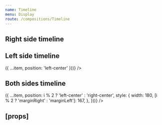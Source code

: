 ```yaml
---
name: Timeline
menu: Display
route: /compositions/Timeline
---
```



<PageTitle src="compositions/Timeline" title="Timeline" />

## Right side timeline

<Playground>
  <ThemeWrapper>
    <Timeline items={items} />
  </ThemeWrapper>
</Playground>

## Left side timeline

<Playground>
  <ThemeWrapper>
    <Timeline items={items.map(item => ({ ...item, position: 'left-center' }))} />
  </ThemeWrapper>
</Playground>

## Both sides timeline

<Playground>
  <ThemeWrapper>
    <Timeline
      items={items.map((item, i) => ({
        ...item,
        position: i % 2 ? 'left-center' : 'right-center',
        style: {
          width: 180,
          [i % 2 ? 'marginRight' : 'marginLeft']: 167,
        },
      }))}
    />
  </ThemeWrapper>
</Playground>

## \[props\]

<Props of={Timeline} />
